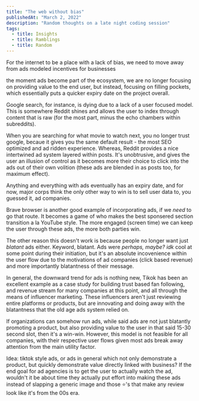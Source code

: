 ```yaml
---
title: "The web without bias"
publishedAt: "March 2, 2022"
description: "Random thoughts on a late night coding session"
tags:
  - title: Insights
  - title: Ramblings
  - title: Random
---
```


For the internet to be a place with a lack of bias, we need to move away from ads modeled incentives for businesses

the moment ads become part of the ecosystem, we are no longer focusing on providing value to the end user, but instead, focusing on filling pockets, which essentially puts a quicker expiry date on the project overall.

Google search, for instance, is dying due to a lack of a user focused model. This is somewhere Reddit shines and allows the user to index through content that is raw (for the most part, minus the echo chambers within subreddits).

When you are searching for what movie to watch next, you no longer trust google, becaue it gives you the same default result - the most SEO optimized and ad ridden experience. Whereas, Reddit provides a nice intertwined ad system layered within posts. It's unobtrusive, and gives the user an illusion of control as it becomes more their choice to click into the ads out of their own volition (these ads are blended in as posts too, for maximum effect).

Anything and everything with ads eventually has an expiry date, and for now, major corps think the only other way to win is to sell user data to, you guessed it, ad companies.

Brave browser is another good example of incorporating ads, if we _need_ to go that route. It becomes a game of who makes the best sponsered section transition a la YouTube style. The more engaged (screen time) we can keep the user through these ads, the more both parties win.

The other reason this doesn't work is because people no longer want just _blatant_ ads either. Keyword, blatant. Ads were _perhaps, maybe? idk_ cool at some point during their initiation, but it's an absolute incovenience within the user flow due to the motivations of ad companies (click based revenue) and more importantly blatantness of their message.

In general, the downward trend for ads is nothing new, Tikok has been an excellent example as a case study for building trust based fan following, and revenue stream for many companies at this point, and all through the means of influencer marketing. These influencers aren't just reviewing entire platforms or products, but are innovating and doing away with the blatantness that the old age ads system relied on.

If organizations can somehow run ads, while said ads are not just blatantly promoting a product, but also providing value to the user in that said 15-30 second slot, then it's a win-win. However, this model is not feasible for all companies, with their respective user flows given most ads break away attention from the main utility factor.

Idea: tiktok style ads, or ads in general which not only demonstrate a product, but quickly demonstrate value directly linked with business? If the end goal for ad agencies is to get the user to actually watch the ad, wouldn't it be about time they actually put effort into making these ads instead of slapping a generic image and those ⭐'s that make any review look like it's from the 00s era.
